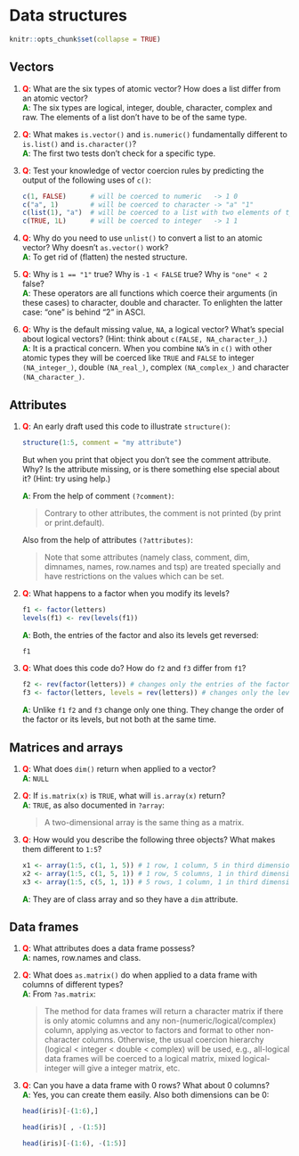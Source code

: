 # Data structures

```r
knitr::opts_chunk$set(collapse = TRUE)
```

## Vectors

1. __<span style="color:red">Q</span>__: What are the six types of atomic vector? How does a list differ from an
   atomic vector?  
__<span style="color:green">A</span>__: The six types are logical, integer, double, character, complex and raw. The elements of a list
don't have to be of the same type.

2. __<span style="color:red">Q</span>__: What makes `is.vector()` and `is.numeric()` fundamentally different to
   `is.list()` and `is.character()`?  
__<span style="color:green">A</span>__: The first two tests don't check for a specific type.

3. __<span style="color:red">Q</span>__: Test your knowledge of vector coercion rules by predicting the output of
   the following uses of `c()`: 

    ```r
    c(1, FALSE)      # will be coerced to numeric   -> 1 0
    c("a", 1)        # will be coerced to character -> "a" "1"
    c(list(1), "a")  # will be coerced to a list with two elements of type double and character 
    c(TRUE, 1L)      # will be coerced to integer   -> 1 1
    ```

4.  __<span style="color:red">Q</span>__: Why do you need to use `unlist()` to convert a list to an 
    atomic vector? Why doesn't `as.vector()` work?  
__<span style="color:green">A</span>__: To get rid of (flatten) the nested structure.

5. __<span style="color:red">Q</span>__: Why is `1 == "1"` true? Why is `-1 < FALSE` true? Why is `"one" < 2` false?  
__<span style="color:green">A</span>__: These operators are all functions which coerce their arguments (in these cases) to character, double and character. To enlighten the latter case: "one" is behind "2" in ASCI.

6. __<span style="color:red">Q</span>__: Why is the default missing value, `NA`, a logical vector? What's special
   about logical vectors? (Hint: think about `c(FALSE, NA_character_)`.)  
__<span style="color:green">A</span>__: It is a practical concern. When you combine `NA`'s in `c()` with other atomic types they will be coerced
like `TRUE` and `FALSE` to integer `(NA_integer_)`, double `(NA_real_)`, complex `(NA_complex_)` and character `(NA_character_)`.

## Attributes

1.  __<span style="color:red">Q</span>__: An early draft used this code to illustrate `structure()`:

    ```r
    structure(1:5, comment = "my attribute")
    ```

    But when you print that object you don't see the comment attribute.
    Why? Is the attribute missing, or is there something else special about
    it? (Hint: try using help.) \index{attributes!comment}
    
    __<span style="color:green">A</span>__: From the help of comment `(?comment)`:  
    
    > Contrary to other attributes, the comment is not printed (by print or print.default).
    
    
    Also from the help of attributes `(?attributes)`:  
    
    > Note that some attributes (namely class, comment, dim, dimnames, names, row.names and tsp) are treated specially and have restrictions on the values which can be set.
    
    
2.  __<span style="color:red">Q</span>__: What happens to a factor when you modify its levels? 
    
    ```r
    f1 <- factor(letters)
    levels(f1) <- rev(levels(f1))
    ```
    
    __<span style="color:green">A</span>__: Both, the entries of the factor and also its levels get reversed:
    
    ```r
    f1
    ```
    

3.  __<span style="color:red">Q</span>__: What does this code do? How do `f2` and `f3` differ from `f1`?

    ```r
    f2 <- rev(factor(letters)) # changes only the entries of the factor
    f3 <- factor(letters, levels = rev(letters)) # changes only the levels of the factor
    ```
    
    __<span style="color:green">A</span>__: Unlike `f1` `f2` and `f3` change only one thing. They change the order of the factor or its levels, but not both at the same time.

## Matrices and arrays

1.  __<span style="color:red">Q</span>__: What does `dim()` return when applied to a vector?  
__<span style="color:green">A</span>__: `NULL`

2.  __<span style="color:red">Q</span>__: If `is.matrix(x)` is `TRUE`, what will `is.array(x)` return?  
    __<span style="color:green">A</span>__: `TRUE`, as also documented in `?array`:
    
    > A two-dimensional array is the same thing as a matrix.

3.  __<span style="color:red">Q</span>__: How would you describe the following three objects? What makes them
    different to `1:5`?

    ```r
    x1 <- array(1:5, c(1, 1, 5)) # 1 row, 1 column, 5 in third dimension
    x2 <- array(1:5, c(1, 5, 1)) # 1 row, 5 columns, 1 in third dimension
    x3 <- array(1:5, c(5, 1, 1)) # 5 rows, 1 column, 1 in third dimension
    ```  
    
    __<span style="color:green">A</span>__: They are of class array and so they have a `dim` attribute.

## Data frames

1.  __<span style="color:red">Q</span>__: What attributes does a data frame possess?  
__<span style="color:green">A</span>__: names, row.names and class.

2.  __<span style="color:red">Q</span>__: What does `as.matrix()` do when applied to a data frame with 
    columns of different types?  
    __<span style="color:green">A</span>__: From `?as.matrix`:
    
    > The method for data frames will return a character matrix if there is only atomic columns and any non-(numeric/logical/complex) column, applying as.vector to factors and format to other non-character columns. Otherwise, the usual coercion hierarchy (logical < integer < double < complex) will be used, e.g., all-logical data frames will be coerced to a logical matrix, mixed logical-integer will give a integer matrix, etc.

3.  __<span style="color:red">Q</span>__: Can you have a data frame with 0 rows? What about 0 columns?  
__<span style="color:green">A</span>__: Yes, you can create them easily. Also both dimensions can be 0:

    ```r
    head(iris)[-(1:6),]
    
    head(iris)[ , -(1:5)]
    
    head(iris)[-(1:6), -(1:5)]
    ```
